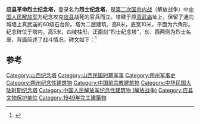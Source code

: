 {{文物保护单位
| 省名 = 山西省
| 市/县名 = 应县
| 图片 = [[File:应县革命烈士纪念塔.jpg|250px]]
| 名称 = 烈士纪念塔
| 编号 = 
| 级别 = C
| 分类 = 近现代重要史迹及代表性建筑
| 所在 = [[应县|应县]]县城北城墙上
| 时代 = 1949年
| 登录 = 1995年5月
}}
'''应县革命烈士纪念塔'''，登录名为'''烈士纪念塔'''，是[[第二次国共内战|第二次国共内战]]（解放战争）中[[中国人民解放军|中国人民解放军]]为纪念攻克[[应县|应县]]战死的官兵而立。塔建于原[[真武庙|真武庙]]址上，保留了通向城墙上真武庙的60级石台阶。塔为二层建筑，高8米，底宽10米，平面为六角形。纪念碑位于塔内，高5米，四棱柱形，正面刻“烈士纪念塔”，东、西两侧为烈士名录，背面简述了战斗情况。碑文如下：<ref>{{cite web|title=彪炳千秋——烈士塔|url=http://sz.sxrb.com/html/2012-08/10133.html|accessdate=2013-04-29|work=朔州名胜志|date=2012-08-01}}{{dead link|date=2018年2月 |bot=InternetArchiveBot |fix-attempted=yes }}</ref> 

{{quote|民国三十七年夏，[[华北人民解放军|华北人民解放军]]兴师出征，剿平[[蒋介石|蒋]]、[[傅作义|傅]]匪部，北渡[[桑干河|桑干]]，转战长城内外，腰斩[[平綏鐵路|平绥]]，光复[[阳高|阳高]]、[[天镇|天镇]]，全歼傅匪补训十七师。雄师西向直捣[[绥蒙|绥蒙]]，解放[[丰镇县|丰镇]]、[[凉城县|凉城]]，傅匪狼狈奔逃。继而攻势矛头直指应县城下，围歼张匪，鏖战月余，战壕地道，昼夜周旋，风雨饥寒，艰苦备尝，三次总攻，两次冲上城头，英勇搏斗歼敌两千有四。张匪丧胆，弃城逃窜，十余年敌伪统治彻底肃清，十三万父老兄弟得见天日，被害之几千万地方英灵仇恨意伸，泉下瞑目。自今晋绥[[雁北|雁北]]大地连成一片，全歼傅匪作义取得有利条件。诸烈士之丰功伟绩将与天地并存，日月增光。不死精神犹如桑干河水流、[[恒山|恒山]]屹立，谨镌诸石以志永念。<br>
华北野战军第一纵队全体指战员<br>
北岳区应县机关团体暨全县人民<br>
民国三十七年十月十五日
}}

== 参考 ==
{{reflist}}

{{山西小作品}}
{{DEFAULTSORT:Y}}
[[Category:山西纪念塔|Category:山西纪念塔]]
[[Category:山西民国时期军事|Category:山西民国时期军事]]
[[Category:朔州军事史|Category:朔州军事史]]
[[Category:朔州纪念性建筑物|Category:朔州纪念性建筑物]]
[[Category:中国前宗教建筑物|Category:中国前宗教建筑物]]
[[Category:中华民国大陆时期纪念塔|Category:中华民国大陆时期纪念塔]]
[[Category:中国人民解放军纪念性建筑物_(解放战争)|Category:中国人民解放军纪念性建筑物 (解放战争)]]
[[Category:应县文物保护单位|Category:应县文物保护单位]]
[[Category:1949年完工建築物|Category:1949年完工建築物]]